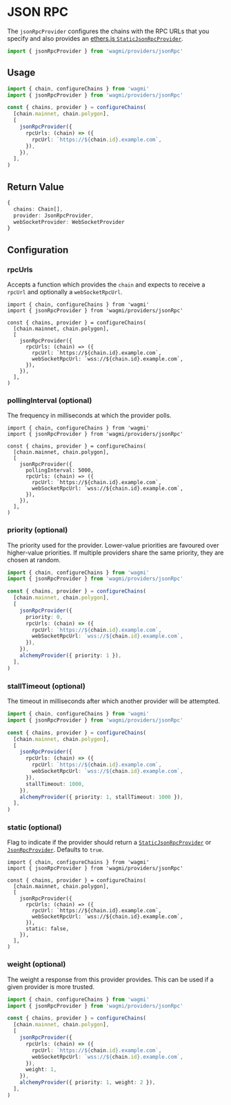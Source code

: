 
# JSON RPC

The `jsonRpcProvider` configures the chains with the RPC URLs that you specify and also provides an [ethers.js `StaticJsonRpcProvider`](https://docs.ethers.io/v5/api/providers/jsonrpc-provider/#StaticJsonRpcProvider).

```ts
import { jsonRpcProvider } from 'wagmi/providers/jsonRpc'
```

## Usage

```ts
import { chain, configureChains } from 'wagmi'
import { jsonRpcProvider } from 'wagmi/providers/jsonRpc'

const { chains, provider } = configureChains(
  [chain.mainnet, chain.polygon],
  [
    jsonRpcProvider({
      rpcUrls: (chain) => ({
        rpcUrl: `https://${chain.id}.example.com`,
      }),
    }),
  ],
)
```

## Return Value

```ts
{
  chains: Chain[],
  provider: JsonRpcProvider,
  webSocketProvider: WebSocketProvider
}
```

## Configuration

### rpcUrls

Accepts a function which provides the `chain` and expects to receive a `rpcUrl` and optionally a `webSocketRpcUrl`.

```tsx {8-11}
import { chain, configureChains } from 'wagmi'
import { jsonRpcProvider } from 'wagmi/providers/jsonRpc'

const { chains, provider } = configureChains(
  [chain.mainnet, chain.polygon],
  [
    jsonRpcProvider({
      rpcUrls: (chain) => ({
        rpcUrl: `https://${chain.id}.example.com`,
        webSocketRpcUrl: `wss://${chain.id}.example.com`,
      }),
    }),
  ],
)
```

### pollingInterval (optional)

The frequency in milliseconds at which the provider polls.

```tsx {8}
import { chain, configureChains } from 'wagmi'
import { jsonRpcProvider } from 'wagmi/providers/jsonRpc'

const { chains, provider } = configureChains(
  [chain.mainnet, chain.polygon],
  [
    jsonRpcProvider({
      pollingInterval: 5000,
      rpcUrls: (chain) => ({
        rpcUrl: `https://${chain.id}.example.com`,
        webSocketRpcUrl: `wss://${chain.id}.example.com`,
      }),
    }),
  ],
)
```

### priority (optional)

The priority used for the provider. Lower-value priorities are favoured over higher-value priorities. If multiple providers share the same priority, they are chosen at random.

```ts {8}
import { chain, configureChains } from 'wagmi'
import { jsonRpcProvider } from 'wagmi/providers/jsonRpc'

const { chains, provider } = configureChains(
  [chain.mainnet, chain.polygon],
  [
    jsonRpcProvider({
      priority: 0,
      rpcUrls: (chain) => ({
        rpcUrl: `https://${chain.id}.example.com`,
        webSocketRpcUrl: `wss://${chain.id}.example.com`,
      }),
    }),
    alchemyProvider({ priority: 1 }),
  ],
)
```

### stallTimeout (optional)

The timeout in milliseconds after which another provider will be attempted.

```ts {12}
import { chain, configureChains } from 'wagmi'
import { jsonRpcProvider } from 'wagmi/providers/jsonRpc'

const { chains, provider } = configureChains(
  [chain.mainnet, chain.polygon],
  [
    jsonRpcProvider({
      rpcUrls: (chain) => ({
        rpcUrl: `https://${chain.id}.example.com`,
        webSocketRpcUrl: `wss://${chain.id}.example.com`,
      }),
      stallTimeout: 1000,
    }),
    alchemyProvider({ priority: 1, stallTimeout: 1000 }),
  ],
)
```

### static (optional)

Flag to indicate if the provider should return a [`StaticJsonRpcProvider`](https://docs.ethers.io/v5/api/providers/jsonrpc-provider/#StaticJsonRpcProvider) or [`JsonRpcProvider`](https://docs.ethers.io/v5/api/providers/jsonrpc-provider/#JsonRpcProvider). Defaults to `true`.

```tsx {12}
import { chain, configureChains } from 'wagmi'
import { jsonRpcProvider } from 'wagmi/providers/jsonRpc'

const { chains, provider } = configureChains(
  [chain.mainnet, chain.polygon],
  [
    jsonRpcProvider({
      rpcUrls: (chain) => ({
        rpcUrl: `https://${chain.id}.example.com`,
        webSocketRpcUrl: `wss://${chain.id}.example.com`,
      }),
      static: false,
    }),
  ],
)
```

### weight (optional)

The weight a response from this provider provides. This can be used if a given provider is more trusted.

```ts {12}
import { chain, configureChains } from 'wagmi'
import { jsonRpcProvider } from 'wagmi/providers/jsonRpc'

const { chains, provider } = configureChains(
  [chain.mainnet, chain.polygon],
  [
    jsonRpcProvider({
      rpcUrls: (chain) => ({
        rpcUrl: `https://${chain.id}.example.com`,
        webSocketRpcUrl: `wss://${chain.id}.example.com`,
      }),
      weight: 1,
    }),
    alchemyProvider({ priority: 1, weight: 2 }),
  ],
)
```
